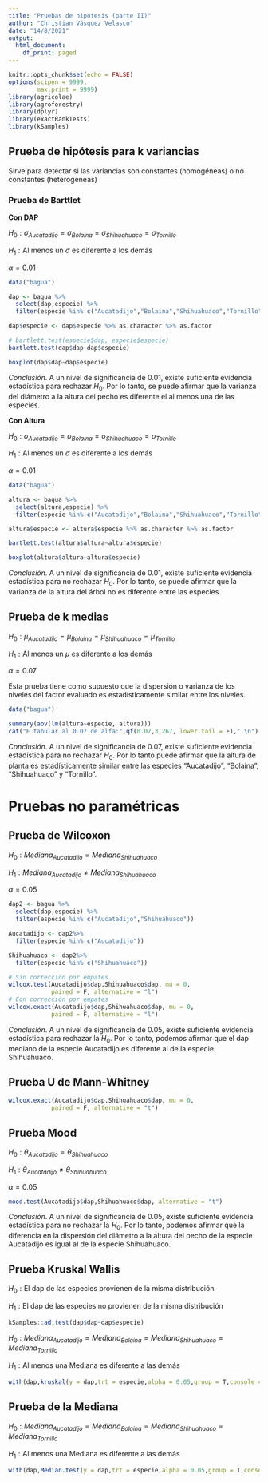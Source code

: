 ```yaml
---
title: "Pruebas de hipótesis (parte II)"
author: "Christian Vásquez Velasco"
date: "14/8/2021"
output:
  html_document:
    df_print: paged
---
```


```r
knitr::opts_chunk$set(echo = FALSE)
options(scipen = 9999,
        max.print = 9999)
library(agricolae)
library(agroforestry)
library(dplyr)
library(exactRankTests)
library(kSamples)
```

## Prueba de hipótesis para k variancias

Sirve para detectar si las variancias son constantes (homogéneas) o no constantes (heterogéneas)

### Prueba de Barttlet

**Con DAP**

$H_0: \sigma_{Aucatadijo} = \sigma_{Bolaina} = \sigma_{Shihuahuaco} = \sigma_{Tornillo}$

$H_1: \text{Al menos un } \sigma \text{ es diferente a los demás}$

$\alpha = 0.01$

```r
data("bagua")

dap <- bagua %>%
  select(dap,especie) %>%
  filter(especie %in% c("Aucatadijo","Bolaina","Shihuahuaco","Tornillo"))

dap$especie <- dap$especie %>% as.character %>% as.factor

# bartlett.test(especie$dap, especie$especie)
bartlett.test(dap$dap~dap$especie)

boxplot(dap$dap~dap$especie)
```

*Conclusión*. A un nivel de significancia de 0.01, existe suficiente evidencia estadística para rechazar $H_0$. Por lo tanto, se puede afirmar que la varianza del diámetro a la altura del pecho es diferente el al menos una de las especies.

**Con Altura**

$H_0: \sigma_{Aucatadijo} = \sigma_{Bolaina} = \sigma_{Shihuahuaco} = \sigma_{Tornillo}$

$H_1: \text{Al menos un } \sigma \text{ es diferente a los demás}$

$\alpha = 0.01$

```r
data("bagua")

altura <- bagua %>%
  select(altura,especie) %>%
  filter(especie %in% c("Aucatadijo","Bolaina","Shihuahuaco","Tornillo")) 

altura$especie <- altura$especie %>% as.character %>% as.factor

bartlett.test(altura$altura~altura$especie)

boxplot(altura$altura~altura$especie)
```

*Conclusión*. A un nivel de significancia de 0.01, existe suficiente evidencia estadística para no rechazar $H_0$. Por lo tanto, se puede afirmar que la varianza de la altura del árbol no es diferente entre las especies.

## Prueba de k medias

$H_0: \mu_{Aucatadijo} = \mu_{Bolaina} = \mu_{Shihuahuaco} = \mu_{Tornillo}$

$H_1: \text{Al menos un } \mu \text{ es diferente a los demás}$

$\alpha = 0.07$

Esta prueba tiene como supuesto que la dispersión o varianza de los niveles del factor evaluado es estadísticamente similar entre los niveles.

```r
data("bagua")

summary(aov(lm(altura~especie, altura)))
cat("F tabular al 0.07 de alfa:",qf(0.07,3,267, lower.tail = F),".\n")
```
*Conclusión*. A un nivel de significancia de 0.07, existe suficiente evidencia estadística para no rechazar $H_0$. Por lo tanto puede afirmar que la altura de planta es estadísticamente similar entre las especies "Aucatadijo", "Bolaina", "Shihuahuaco" y "Tornillo".

# Pruebas no paramétricas

## Prueba de Wilcoxon

$H_0: Mediana_{Aucatadijo} = Mediana_{Shihuahuaco}$

$H_1: Mediana_{Aucatadijo} \neq Mediana_{Shihuahuaco}$

$\alpha = 0.05$

```r
dap2 <- bagua %>%
  select(dap,especie) %>%
  filter(especie %in% c("Aucatadijo","Shihuahuaco"))

Aucatadijo <- dap2%>%
  filter(especie %in% c("Aucatadijo"))

Shihuahuaco <- dap2%>%
  filter(especie %in% c("Shihuahuaco"))

# Sin corrección por empates
wilcox.test(Aucatadijo$dap,Shihuahuaco$dap, mu = 0,
            paired = F, alternative = "l")
# Con corrección por empates
wilcox.exact(Aucatadijo$dap,Shihuahuaco$dap, mu = 0,
            paired = F, alternative = "l")
```
*Conclusión*. A un nivel de significancia de 0.05, existe suficiente evidencia estadística para rechazar la $H_0$. Por lo tanto, podemos afirmar que el dap mediano de la especie Aucatadijo es diferente al de la especie Shihuahuaco.

## Prueba U de Mann-Whitney

```r
wilcox.exact(Aucatadijo$dap,Shihuahuaco$dap, mu = 0,
            paired = F, alternative = "t")
```

## Prueba Mood

$H_0: \theta_{Aucatadijo} = \theta_{Shihuahuaco}$

$H_1: \theta_{Aucatadijo} \neq \theta_{Shihuahuaco}$

$\alpha = 0.05$

```r
mood.test(Aucatadijo$dap,Shihuahuaco$dap, alternative = "t")
```
*Conclusión*. A un nivel de significancia de 0.05, existe suficiente evidencia estadística para no rechazar la $H_0$. Por lo tanto, podemos afirmar que la diferencia en la dispersión del diámetro a la altura del pecho de la especie Aucatadijo es igual al de la especie Shihuahuaco.

## Prueba Kruskal Wallis

$H_0: \text{El dap de las especies provienen de la misma distribución}$

$H_1: \text{El dap de las especies no provienen de la misma distribución}$

```r
kSamples::ad.test(dap$dap~dap$especie)

```
 
$H_0: Mediana_{Aucatadijo} = Mediana_{Bolaina} = Mediana_{Shihuahuaco} = Mediana_{Tornillo}$

$H_1: \text{Al menos una Mediana es diferente a las demás}$
 
```r
with(dap,kruskal(y = dap,trt = especie,alpha = 0.05,group = T,console = T))
```

## Prueba de la Mediana

$H_0: Mediana_{Aucatadijo} = Mediana_{Bolaina} = Mediana_{Shihuahuaco} = Mediana_{Tornillo}$

$H_1: \text{Al menos una Mediana es diferente a las demás}$

```r
with(dap,Median.test(y = dap,trt = especie,alpha = 0.05,group = T,console = T))
```

